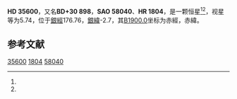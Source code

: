{{Starbox begin
| name = HD 35600
}}
{{Starbox observe
| epoch = [[J2000.0|J2000.0]]
| constell = {{星座名待查}}<ref name=SIMBAD>{{cite web
 | url=http://simbad.u-strasbg.fr/simbad/sim-id?Ident=HR+1804
 | title=Pulsating variable Star
 | publisher=Centre de Données astronomiques de Strasbourg
 | work=SIMBAD
 | accessdate=2012-07-13
 | archive-date=2016-03-16
 | archive-url=https://web.archive.org/web/20160316121005/http://simbad.u-strasbg.fr/simbad/sim-id?Ident=HR+1804
 | dead-url=no
 }}</ref><ref name=DATA>{{cite web
 | url=http://vizier.u-strasbg.fr/viz-bin/VizieR-5?-out.add=.&-source=5050&-corr=PK=HR&-out.max=9999&HR=1804
 | title=VizieR Detailed Page
 | accessdate=2012-07-13
 | archive-date=2019-02-16
 | archive-url=https://web.archive.org/web/20190216110212/http://vizier.u-strasbg.fr/viz-bin/VizieR-5?-out.add=.&-source=5050&-corr=PK=HR&-out.max=9999&HR=1804
 | dead-url=no
 }}</ref>
| 星官 = 
| ra = {{RA|5|27|8.3}}<ref name=SIMBAD /><ref name=DATA />
| dec = {{DEC|+30|12|31}}<ref name=SIMBAD /><ref name=DATA />
| appmag_v = 5.74<ref name=SIMBAD /><ref name=DATA />
}}
{{Starbox character
| class = B9Ib<ref name=SIMBAD /><ref name=DATA />
| b-v = 0.16<ref name=SIMBAD /><ref name=DATA />
| u-b = -0.18<ref name=SIMBAD /><ref name=DATA />
| r-i = <ref name=SIMBAD /><ref name=DATA />
| variable = 
}}
{{Starbox astrometry
| radial_v = -0.18
| prop_mo_ra = 17
| parallax = 
| p_error = 
}}
{{Starbox catalog
| names =BD+30 898，[[SAO星表|SAO]] 58040，[[HD星表|HD]] 35600，[[HR星表|HR]] 1804}}
{{Starbox reference |Simbad=HR+1804}}
{{Starbox end}}

'''HD 35600'''，又名'''BD+30 898'''，'''SAO 58040'''、'''HR 1804'''，是一颗恒星<ref name=SIMBAD /><ref name=DATA />，视星等为5.74，位于[[銀道座標系|銀經]]176.76，[[銀道座標系|銀緯]]-2.7，其[[B1900.0|B1900.0]]坐标为赤經{{RA|5|20|44.2}}，赤緯{{DEC|+30|-2.7|18}}。

== 参考文献 ==
{{reflist}}

{{star-stub}}

[[Category:HD和HDE天體|35600]]
[[Category:HR天體|1804]]
[[Category:SAO天體|58040]]